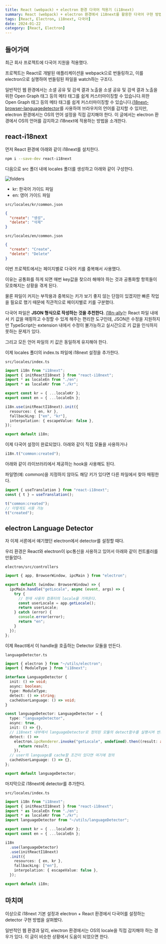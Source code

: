 ```yaml
---
title: React (webpack) + electron 환경 다국어 적용기 (i18next)
summary: React (webpack) + electron 환경에서 i18next를 활용한 다국어 구현 방법
tags: [React, Electron, i18next, 다국어]
date: 2024-01-22
category: [React, Electron]
---
```



## 들어가며

최근 회사 프로젝트에 다국어 지원을 적용했다.

프로젝트는 React로 개발된 애플리케이션을 webpack으로 번들링하고, 이를 electron으로 실행하여 번들링된 파일을 watch하는 구조다.

일반적인 웹 환경에서는 소셜 공유 및 검색 결과 노출을 소셜 공유 및 검색 결과 노출을 위한 Open Graph 태그 등의 메타 태그를 쉽게 커스터마이징할 수 있습니다.위한 Open Graph 태그 등의 메타 태그를 쉽게 커스터마이징할 수 있습니다.[i18next-browser-languagedetector](https://www.npmjs.com/package/i18next-browser-languagedetector)를 사용하여 브라우저의 언어를 감지할 수 있지만, electron 환경에서는 OS의 언어 설정을 직접 감지해야 한다. 이 글에서는 electron 환경에서 OS의 언어를 감지하고 i18next에 적용하는 방법을 소개한다.

## react-i18next

먼저 React 환경에 아래와 같이 i18next를 설치한다.

```bash
npm i --save-dev react-i18next
```

다음으로 src 폴더 내에 locales 폴더를 생성하고 아래와 같이 구성한다.

<Image src={myImage} alt="folders" />

- kr: 한국어 가이드 파일
- en: 영어 가이드 파일

`src/locales/kr/common.json`

```json
{
  "create": "생성",
  "delete": "삭제"
}
```

`src/locales/en/common.json`

```json
{
  "create": "Create",
  "delete": "Delete"
}
```

이번 프로젝트에서는 페이지별로 다국어 키를 중복해서 사용했다.

이유는 공통화를 하게 되면 매번 key값을 찾으러 해매야 하는 것과 공통화할 항목들이 모호해지는 상황을 겪게 된다.

물론 파일이 커지는 부작용과 중복되는 키가 보기 좋지 않는 단점이 있겠지만 빠른 작업을 필요로 했기 때문에 직관적으로 페이지별로 키를 구분했다.

다국어 파일은 **JSON 형식으로 작성하는 것을 추천한다.** [i18n-ally](https://github.com/lokalise/i18n-ally)는 React 파일 내에서 키 값을 매핑하고 수정할 수 있게 해주는 편리한 도구인데, JSON은 수정을 지원하지만 TypeScript는 extension 내에서 수정이 불가능하고 실시간으로 키 값을 인식하지 못하는 문제가 있다.

그리고 모든 언어 파일의 키 값은 동일하게 유지해야 한다.

이제 locales 폴더의 index.ts 파일에 i18next 설정을 추가한다.

`src/locales/index.ts`

```typescript
import i18n from "i18next";
import { initReactI18next } from "react-i18next";
import * as localeEn from "./en";
import * as localeKr from "./kr";

export const kr = { ...localeKr };
export const en = { ...localeEn };

i18n.use(initReactI18next).init({
  resources: { en, kr },
  fallbackLng: ["en", "kr"],
  interpolation: { escapeValue: false },
});

export default i18n;
```

이제 다국어 설정이 완료되었다. 아래와 같이 직접 모듈을 사용하거나

```typescript
i18n.t("common:created");
```

아래와 같이 라이브러리에서 제공하는 hook을 사용해도 된다.

파일명(예: common)을 지정하지 않아도 해당 키가 있다면 다른 파일에서 찾아 매핑한다.

```typescript
import { useTranslation } from "react-i18next";
const { t } = useTranslation();

t("common:created");
// 이렇게도 사용 가능
t("created");
```

## electron Language Detector

자 이제 서론에서 얘기했던 electron에서 detector를 설정할 때다.

우리 환경은 React와 electron이 ipc통신을 사용하고 있어서 아래와 같이 컨트롤러를 만들었다.

`electron/src/controllers`

```typescript
import { app, BrowserWindow, ipcMain } from "electron";

export default (window: BrowserWindow) => {
  ipcMain.handle("getLocale", async (event, args) => {
    try {
      // 현재 사용자 컴퓨터의 locale을 가져온다.
      const userLocale = app.getLocale();
      return userLocale;
    } catch (error) {
      console.error(error);
      return "en";
    }
  });
};
```

이제 React에서 이 handle을 호출하는 Detector 모듈을 만든다.

`languageDetector.ts`

```typescript
import { electron } from "~/utils/electron";
import { ModuleType } from "i18next";

interface LanguageDetector {
  init: () => void;
  async: boolean;
  type: ModuleType;
  detect: () => string;
  cacheUserLanguage: () => void;
}

const languageDetector: LanguageDetector = {
  type: "languageDetector",
  async: true,
  init: () => {},
  // i18next 내부에서 languageDetector로 정의된 모듈의 detect함수를 실행시켜 반환값을 현재 언어로 설정한다.
  detect: () =>
    electron.ipcRenderer.invoke("getLocale", undefined).then((result: any) => {
      return result;
    }),
  // user의 language를 cache할 조건이 있다면 여기에 정의
  cacheUserLanguage: () => {},
};

export default languageDetector;
```

마지막으로 i18next에 detector를 추가한다.

`src/locales/index.ts`

```typescript
import i18n from "i18next";
import { initReactI18next } from "react-i18next";
import * as localeEn from "./en";
import * as localeKr from "./kr";
import languageDetector from "~/utils/languageDetector";

export const kr = { ...localeKr };
export const en = { ...localeEn };

i18n
  .use(languageDetector)
  .use(initReactI18next)
  .init({
    resources: { en, kr },
    fallbackLng: ["en"],
    interpolation: { escapeValue: false },
  });

export default i18n;
```

## 마치며

이상으로 i18next 기본 설정과 electron + React 환경에서 다국어를 설정하는 detector 구현 방법을 살펴봤다.

일반적인 웹 환경과 달리, electron 환경에서는 OS의 locale을 직접 감지해야 하는 경우가 있다. 이 글이 비슷한 상황에서 도움이 되었으면 한다.

